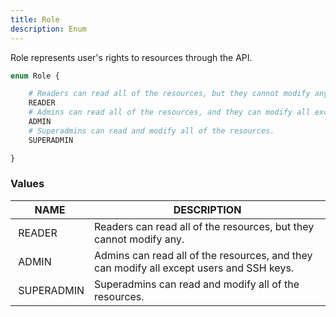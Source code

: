 ```yaml
---
title: Role
description: Enum
---
```


Role represents user's rights to resources through the API.
	
```graphql
enum Role {

	# Readers can read all of the resources, but they cannot modify any.
	READER
	# Admins can read all of the resources, and they can modify all except users and SSH keys.
	ADMIN
	# Superadmins can read and modify all of the resources.
	SUPERADMIN

}
```

### Values

| NAME | DESCRIPTION |
| - | - |
| READER | Readers can read all of the resources, but they cannot modify any. |
| ADMIN | Admins can read all of the resources, and they can modify all except users and SSH keys. |
| SUPERADMIN | Superadmins can read and modify all of the resources. |

